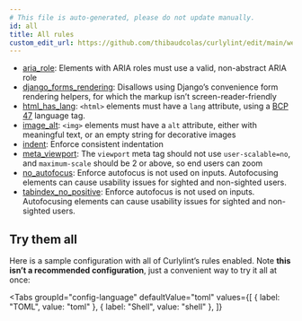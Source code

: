 ```yaml
---
# This file is auto-generated, please do not update manually.
id: all
title: All rules
custom_edit_url: https://github.com/thibaudcolas/curlylint/edit/main/website/build_rules.py
---
```



- [aria_role](aria_role): Elements with ARIA roles must use a valid, non-abstract ARIA role
- [django_forms_rendering](django_forms_rendering): Disallows using Django’s convenience form rendering helpers, for which the markup isn’t screen-reader-friendly
- [html_has_lang](html_has_lang): `<html>` elements must have a `lang` attribute, using a [BCP 47](https://www.ietf.org/rfc/bcp/bcp47.txt) language tag.
- [image_alt](image_alt): `<img>` elements must have a `alt` attribute, either with meaningful text, or an empty string for decorative images
- [indent](indent): Enforce consistent indentation
- [meta_viewport](meta_viewport): The `viewport` meta tag should not use `user-scalable=no`, and `maximum-scale` should be 2 or above, so end users can zoom
- [no_autofocus](no_autofocus): Enforce autofocus is not used on inputs. Autofocusing elements can cause usability issues for sighted and non-sighted users.
- [tabindex_no_positive](tabindex_no_positive): Enforce autofocus is not used on inputs. Autofocusing elements can cause usability issues for sighted and non-sighted users.

## Try them all

Here is a sample configuration with all of Curlylint’s rules enabled. Note **this isn’t a recommended configuration**, just a convenient way to try it all at once:

<Tabs
  groupId="config-language"
  defaultValue="toml"
  values={[
    { label: "TOML", value: "toml" },
    { label: "Shell", value: "shell" },
  ]}
>
  <TabItem value="toml">
    <CodeSnippet
      snippet={`[tool.curlylint.rules]\n# All role attributes must be valid.\n# See https://www.curlylint.org/docs/rules/aria_role.\naria_role = true\n# Forms cannot be rendered with as_table, as_ul, or as_p\n# See https://www.curlylint.org/docs/rules/django_forms_rendering.\ndjango_forms_rendering = true\n# The \`lang\` attribute must be present.\n# See https://www.curlylint.org/docs/rules/html_has_lang.\nhtml_has_lang = true\n# The \`alt\` attribute must be present.\n# See https://www.curlylint.org/docs/rules/image_alt.\nimage_alt = true\n# Use tabs.\n# See https://www.curlylint.org/docs/rules/indent.\nindent = "tab"\n# \`user-scalable=no\` must not be used, and \`maximum-scale\` should be 2 or above.\n# See https://www.curlylint.org/docs/rules/meta_viewport.\nmeta_viewport = true\n# The \`autofocus\` attribute must not be used.\n# See https://www.curlylint.org/docs/rules/no_autofocus.\nno_autofocus = true\n# Avoid positive \`tabindex\` values, change the order of elements on the page instead.\n# See https://www.curlylint.org/docs/rules/tabindex_no_positive.\ntabindex_no_positive = true`}
      annotations={[]}
      lang="toml"
    />
  </TabItem>
  <TabItem value="shell">
    <CodeSnippet
      snippet={`curlylint --rule 'aria_role: true' --rule 'django_forms_rendering: true' --rule 'html_has_lang: true' --rule 'image_alt: true' --rule 'indent: "tab"' --rule 'meta_viewport: true' --rule 'no_autofocus: true' --rule 'tabindex_no_positive: true' .`}
      annotations={[]}
      lang="shell"
    />
  </TabItem>
</Tabs>
